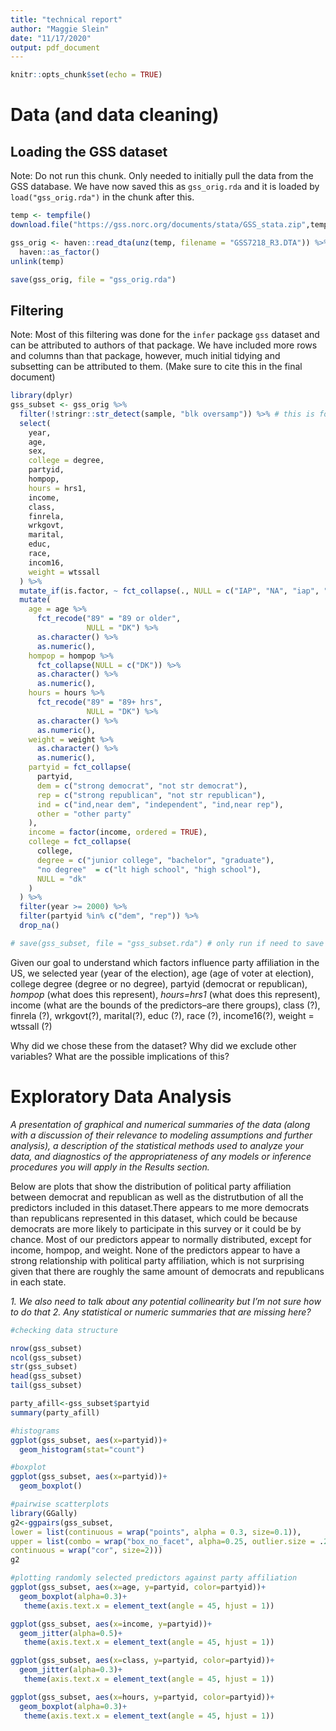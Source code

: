 ```yaml
---
title: "technical report"
author: "Maggie Slein"
date: "11/17/2020"
output: pdf_document
---
```


```r
knitr::opts_chunk$set(echo = TRUE)
```

# Data (and data cleaning)

## Loading the GSS dataset

Note: Do not run this chunk. Only needed to initially pull the data from the GSS database. We have now saved this as `gss_orig.rda` and it is loaded by `load("gss_orig.rda")` in the chunk after this.
```r
temp <- tempfile()
download.file("https://gss.norc.org/documents/stata/GSS_stata.zip",temp)

gss_orig <- haven::read_dta(unz(temp, filename = "GSS7218_R3.DTA")) %>%
  haven::as_factor()
unlink(temp)

save(gss_orig, file = "gss_orig.rda")
```

## Filtering

Note: Most of this filtering was done for the `infer` package `gss` dataset and can be attributed to authors of that package. We have included more rows and columns than that package, however, much initial tidying and subsetting can be attributed to them. (Make sure to cite this in the final document)
```r
library(dplyr)
gss_subset <- gss_orig %>%
  filter(!stringr::str_detect(sample, "blk oversamp")) %>% # this is for weighting
  select(
    year,
    age,
    sex,
    college = degree,
    partyid,
    hompop,
    hours = hrs1,
    income,
    class,
    finrela,
    wrkgovt,
    marital,
    educ,
    race,
    incom16,
    weight = wtssall
  ) %>%
  mutate_if(is.factor, ~ fct_collapse(., NULL = c("IAP", "NA", "iap", "na"))) %>%
  mutate(
    age = age %>%
      fct_recode("89" = "89 or older",
                 NULL = "DK") %>%
      as.character() %>%
      as.numeric(),
    hompop = hompop %>%
      fct_collapse(NULL = c("DK")) %>%
      as.character() %>%
      as.numeric(),
    hours = hours %>%
      fct_recode("89" = "89+ hrs",
                 NULL = "DK") %>%
      as.character() %>%
      as.numeric(),
    weight = weight %>%
      as.character() %>%
      as.numeric(),
    partyid = fct_collapse(
      partyid,
      dem = c("strong democrat", "not str democrat"),
      rep = c("strong republican", "not str republican"),
      ind = c("ind,near dem", "independent", "ind,near rep"),
      other = "other party"
    ),
    income = factor(income, ordered = TRUE),
    college = fct_collapse(
      college,
      degree = c("junior college", "bachelor", "graduate"),
      "no degree"  = c("lt high school", "high school"),
      NULL = "dk"
    )
  ) %>%
  filter(year >= 2000) %>%
  filter(partyid %in% c("dem", "rep")) %>%
  drop_na()

# save(gss_subset, file = "gss_subset.rda") # only run if need to save over the subset data. (Adding a column, or something)
```

Given our goal to understand which factors influence party affiliation in the US, we selected year (year of the election), age (age of voter at election), college degree (degree or no degree), partyid (democrat or republican), *hompop* (what does this represent), *hours=hrs1* (what does this represent), income (what are the bounds of the predictors--are there groups), class (?), finrela (?), wrkgovt(?), marital(?), educ (?), race (?), income16(?), weight = wtssall (?)


Why did we chose these from the dataset? Why did we exclude other variables? What are the possible implications of this?





# Exploratory Data Analysis

*A presentation of graphical and numerical summaries of the data (along with a discussion of their relevance to modeling assumptions and further analysis), a description of the statistical methods used to analyze your data, and diagnostics of the appropriateness of any models or inference procedures you will apply in the Results section.*

Below are plots that show the distribution of political party affiliation between democrat and republican as well as the distrutbution of all the predictors included in this dataset.There appears to me more democrats than republicans represented in this dataset, which could be because democrats are more likely to participate in this survey or it could be by chance. Most of our predictors appear to normally distributed, except for income, hompop, and weight. None of the predictors appear to have a strong relationship with political party affiliation, which is not surprising given that there are roughly the same amount of democrats and republicans in each state. 

*1. We also need to talk about any potential collinearity but I'm not sure how to do that*
*2. Any statistical or numeric summaries that are missing here?*



```r
#checking data structure 

nrow(gss_subset) 
ncol(gss_subset) 
str(gss_subset)
head(gss_subset)
tail(gss_subset)

party_afill<-gss_subset$partyid
summary(party_afill)

```

```r
#histograms 
ggplot(gss_subset, aes(x=partyid))+
  geom_histogram(stat="count")

#boxplot
ggplot(gss_subset, aes(x=partyid))+
  geom_boxplot()

#pairwise scatterplots
library(GGally)
g2<-ggpairs(gss_subset,
lower = list(continuous = wrap("points", alpha = 0.3, size=0.1)),
upper = list(combo = wrap("box_no_facet", alpha=0.25, outlier.size = .25),
continuous = wrap("cor", size=2)))
g2

#plotting randomly selected predictors against party affiliation 
ggplot(gss_subset, aes(x=age, y=partyid, color=partyid))+
  geom_boxplot(alpha=0.3)+
   theme(axis.text.x = element_text(angle = 45, hjust = 1))

ggplot(gss_subset, aes(x=income, y=partyid))+
  geom_jitter(alpha=0.5)+
   theme(axis.text.x = element_text(angle = 45, hjust = 1))

ggplot(gss_subset, aes(x=class, y=partyid, color=partyid))+
  geom_jitter(alpha=0.3)+
   theme(axis.text.x = element_text(angle = 45, hjust = 1))

ggplot(gss_subset, aes(x=hours, y=partyid, color=partyid))+
  geom_boxplot(alpha=0.3)+
   theme(axis.text.x = element_text(angle = 45, hjust = 1))
```

